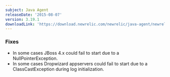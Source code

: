 ```yaml
---
subject: Java Agent
releaseDate: '2015-08-07'
version: 3.19.1
downloadLink: 'https://download.newrelic.com/newrelic/java-agent/newrelic-agent/3.19.1/'
---
```


### Fixes

* In some cases JBoss 4.x could fail to start due to a NullPointerException.
* In some cases Dropwizard appservers could fail to start due to a ClassCastException during log initialization.
